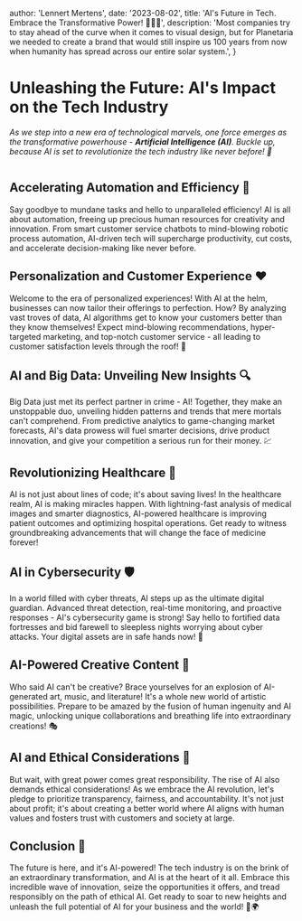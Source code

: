 
  author: 'Lennert Mertens',
  date: '2023-08-02',
  title: 'AI\'s Future in Tech. Embrace the Transformative Power! 🌟🤖🚀',
  description:
    'Most companies try to stay ahead of the curve when it comes to visual design, but for Planetaria we needed to create a brand that would still inspire us 100 years from now when humanity has spread across our entire solar system.',
}


# Unleashing the Future: AI's Impact on the Tech Industry

_As we step into a new era of technological marvels, one force emerges as the transformative powerhouse - **Artificial Intelligence (AI)**. Buckle up, because AI is set to revolutionize the tech industry like never before! 🚀_

<Image src={c3po} alt="" />

## Accelerating Automation and Efficiency 💨

Say goodbye to mundane tasks and hello to unparalleled efficiency! AI is all about automation, freeing up precious human resources for creativity and innovation. From smart customer service chatbots to mind-blowing robotic process automation, AI-driven tech will supercharge productivity, cut costs, and accelerate decision-making like never before.

## Personalization and Customer Experience ❤️

Welcome to the era of personalized experiences! With AI at the helm, businesses can now tailor their offerings to perfection. How? By analyzing vast troves of data, AI algorithms get to know your customers better than they know themselves! Expect mind-blowing recommendations, hyper-targeted marketing, and top-notch customer service - all leading to customer satisfaction levels through the roof! 🎯

## AI and Big Data: Unveiling New Insights 🔍

Big Data just met its perfect partner in crime - AI! Together, they make an unstoppable duo, unveiling hidden patterns and trends that mere mortals can't comprehend. From predictive analytics to game-changing market forecasts, AI's data prowess will fuel smarter decisions, drive product innovation, and give your competition a serious run for their money. 💹

## Revolutionizing Healthcare 🏥

AI is not just about lines of code; it's about saving lives! In the healthcare realm, AI is making miracles happen. With lightning-fast analysis of medical images and smarter diagnostics, AI-powered healthcare is improving patient outcomes and optimizing hospital operations. Get ready to witness groundbreaking advancements that will change the face of medicine forever!

## AI in Cybersecurity 🛡️

In a world filled with cyber threats, AI steps up as the ultimate digital guardian. Advanced threat detection, real-time monitoring, and proactive responses - AI's cybersecurity game is strong! Say hello to fortified data fortresses and bid farewell to sleepless nights worrying about cyber attacks. Your digital assets are in safe hands now! 💂

## AI-Powered Creative Content 🎨

Who said AI can't be creative? Brace yourselves for an explosion of AI-generated art, music, and literature! It's a whole new world of artistic possibilities. Prepare to be amazed by the fusion of human ingenuity and AI magic, unlocking unique collaborations and breathing life into extraordinary creations! 🎭

## AI and Ethical Considerations 🤝

But wait, with great power comes great responsibility. The rise of AI also demands ethical considerations! As we embrace the AI revolution, let's pledge to prioritize transparency, fairness, and accountability. It's not just about profit; it's about creating a better world where AI aligns with human values and fosters trust with customers and society at large.

## Conclusion 🌟

The future is here, and it's AI-powered! The tech industry is on the brink of an extraordinary transformation, and AI is at the heart of it all. Embrace this incredible wave of innovation, seize the opportunities it offers, and tread responsibly on the path of ethical AI. Get ready to soar to new heights and unleash the full potential of AI for your business and the world! 🚀🌍
